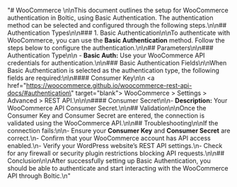 "# WooCommerce \n\nThis document outlines the setup for WooCommerce authentication in Boltic, using Basic Authentication. The authentication method can be selected and configured through the following steps.\n\n## Authentication Types\n\n### 1. Basic Authentication\n\nTo authenticate with WooCommerce, you can use the **Basic Authentication** method. Follow the steps below to configure the authentication.\n\n## Parameters\n\n### Authentication Type\n\n  - **Basic Auth:** Use your WooCommerce API credentials for authentication.\n\n### Basic Authentication Fields\n\nWhen Basic Authentication is selected as the authentication type, the following fields are required:\n\n#### Consumer Key\n\n  <a href=\"https://woocommerce.github.io/woocommerce-rest-api-docs/#authentication\" target=\"blank\"> WooCommerce > Settings > Advanced > REST API</a>.\n\n\n#### Consumer Secret\n\n- **Description:** Your WooCommerce API Consumer Secret.\n\n## Validation\n\nOnce the Consumer Key and Consumer Secret are entered, the connection is validated using the WooCommerce API.\n\n## Troubleshooting\n\nIf the connection fails:\n\n- Ensure your **Consumer Key** and **Consumer Secret** are correct.\n- Confirm that your WooCommerce account has API access enabled.\n- Verify your WordPress website’s REST API settings.\n- Check for any firewall or security plugin restrictions blocking API requests.\n\n## Conclusion\n\nAfter successfully setting up Basic Authentication, you should be able to authenticate and start interacting with the WooCommerce API through Boltic.\n"